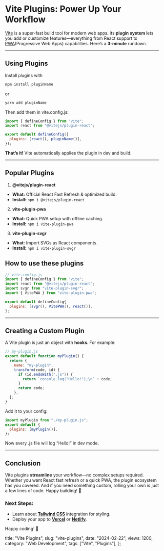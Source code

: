 # Vite Plugins: Power Up Your Workflow

[Vite](https://vitejs.dev/) is a super-fast build tool for modern web apps. Its **plugin system** lets you add or customize features—everything from React support to [PWA](https://web.dev/explore/progressive-web-apps)(Progressive Web Apps) capabilities. Here’s a **3-minute** rundown.

---

## Using Plugins

Install plugins with

```sh
npm install pluginName
```

or

```sh
yarn add pluginName
```

Then add them in <ILH>vite.config.js</ILH>:

```js
import { defineConfig } from "vite";
import react from "@vitejs/plugin-react";

export default defineConfig({
  plugins: [react(), pluginName()],
});
```

**That’s it!** Vite automatically applies the plugin in dev and build.

---

## Popular Plugins

1. **@vitejs/plugin-react**

- **What:** Official React Fast Refresh & optimized build.
- **Install:** `npm i @vitejs/plugin-react`

2. **vite-plugin-pwa**

- **What:** Quick PWA setup with offline caching.
- **Install:** `npm i vite-plugin-pwa`

3. **vite-plugin-svgr**

- **What:** Import SVGs as React components.
- **Install:** `npm i vite-plugin-svgr`

## How to use these plugins

```js
// vite.config.js
import { defineConfig } from "vite";
import react from "@vitejs/plugin-react";
import svgr from "vite-plugin-svgr";
import { VitePWA } from "vite-plugin-pwa";

export default defineConfig{
  plugins: [svgr(), VitePWA(), react()],
};
```

---

## Creating a Custom Plugin

A Vite plugin is just an object with **hooks**. For example:

```js
// my-plugin.js
export default function myPlugin() {
  return {
    name: "my-plugin",
    transform(code, id) {
      if (id.endsWith(".js")) {
        return `console.log("Hello!");\n` + code;
      }
      return code;
    },
  };
}
```

Add it to your config:

```js
import myPlugin from "./my-plugin.js";
export default {
  plugins: [myPlugin()],
};
```

Now every <ILH>.js</ILH> file will log “Hello!” in dev mode.

---

## Conclusion

Vite plugins **streamline** your workflow—no complex setups required. Whether you want React fast refresh or a quick PWA, the plugin ecosystem has you covered. And if you need something custom, rolling your own is just a few lines of code. Happy building! 🚀

### Next Steps:

- Learn about **[Tailwind CSS](/blog/tailwind-css)** integration for styling.
- Deploy your app to **[Vercel](/blog/deploy-to-vercel)** or **[Netlify](/blog/deploy-to-netlify)**.

Happy coding! 🚀

  title: "Vite Plugins",
  slug: "vite-plugins",
  date: "2024-02-22",
  views: 1200,
  category: "Web Development",
  tags: ["Vite", "Plugins"],
};
